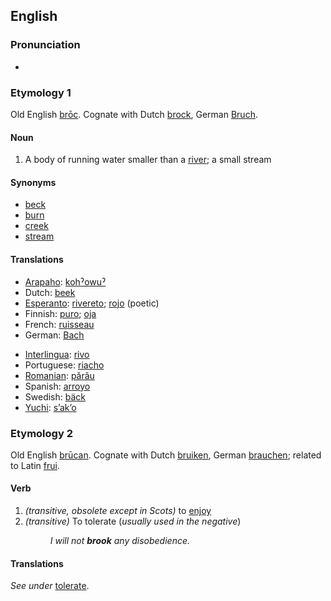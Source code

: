 ==English==

===Pronunciation===
*{{IPA|/brʊk/}}

===Etymology 1===
Old English [[broc|brōc]].  Cognate with Dutch [[brock#Dutch|brock]], German [[Bruch]].

====Noun====
{{en-noun}}
# A body of running water smaller than a [[river]]; a small stream

====Synonyms====
*[[beck]]
*[[burn]]
*[[creek]]
*[[stream]]

====Translations====
{{top}}
*[[Arapaho]]: [[kohˀowuˀ]]
*Dutch: [[beek]] {{f}}
*[[Esperanto]]: [[rivereto]]; [[rojo]] (poetic)
*Finnish: [[puro#Finnish|puro]]; [[oja#Finnish|oja]]
*French: [[ruisseau]] {{m}}
*German: [[Bach]] {{m}}
{{mid}}
*[[Interlingua]]: [[rivo]]
*Portuguese: [[riacho]] {{m}}
*[[Romanian]]: [[părâu]] {{n}}
*Spanish: [[arroyo]] {{m}}
*Swedish: [[bäck]] {{c}}
*[[Yuchi]]: [[sʼakʼo]]
{{bottom}}

===Etymology 2===
Old English [[brucan|brūcan]].  Cognate with Dutch [[bruiken]], German [[brauchen]]; related to Latin [[frui]].

====Verb====
{{en-verb}}
# ''(transitive, obsolete except in Scots)'' to [[enjoy]]
# ''(transitive)'' To tolerate (''usually used in the negative'')
#:''I will not '''brook''' any disobedience.''

====Translations====
''See under'' [[tolerate#Translations|tolerate]].